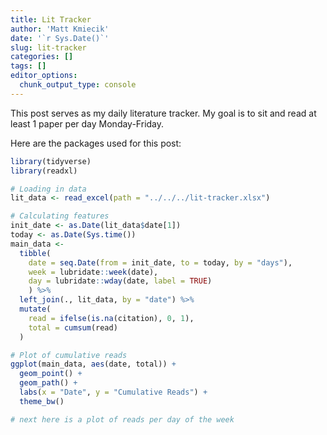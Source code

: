 ```yaml
---
title: Lit Tracker
author: 'Matt Kmiecik'
date: '`r Sys.Date()`'
slug: lit-tracker
categories: []
tags: []
editor_options: 
  chunk_output_type: console
---
```


This post serves as my daily literature tracker. My goal is to sit and read at least 1 paper per day Monday-Friday. 

Here are the packages used for this post:

```r
library(tidyverse)
library(readxl)
```

```r
# Loading in data
lit_data <- read_excel(path = "../../../lit-tracker.xlsx")
```

```r
# Calculating features
init_date <- as.Date(lit_data$date[1])
today <- as.Date(Sys.time())
main_data <- 
  tibble(
    date = seq.Date(from = init_date, to = today, by = "days"),
    week = lubridate::week(date),
    day = lubridate::wday(date, label = TRUE)
    ) %>%
  left_join(., lit_data, by = "date") %>%
  mutate(
    read = ifelse(is.na(citation), 0, 1),
    total = cumsum(read)
  )
```

```r
# Plot of cumulative reads
ggplot(main_data, aes(date, total)) +
  geom_point() +
  geom_path() +
  labs(x = "Date", y = "Cumulative Reads") +
  theme_bw()
```

```r
# next here is a plot of reads per day of the week
```
